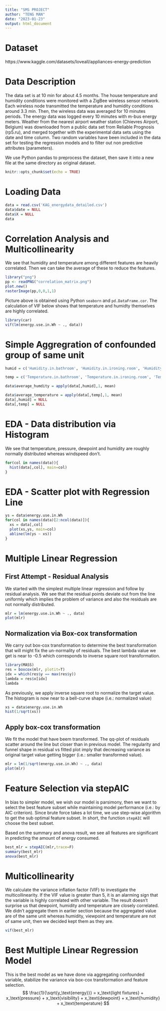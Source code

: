 ```yaml
---
title: "SMS PROJECT"
author: "TENG MAN"
date: "2023-01-23"
output: html_document
---
```


# Dataset

https://www.kaggle.com/datasets/loveall/appliances-energy-prediction

# Data Description

The data set is at 10 min for about 4.5 months. The house temperature and humidity conditions were monitored with a ZigBee wireless sensor network. Each wireless node transmitted the temperature and humidity conditions around 3.3 min. Then, the wireless data was averaged for 10 minutes periods. The energy data was logged every 10 minutes with m-bus energy meters. Weather from the nearest airport weather station (Chievres Airport, Belgium) was downloaded from a public data set from Reliable Prognosis (rp5.ru), and merged together with the experimental data sets using the date and time column. Two random variables have been included in the data set for testing the regression models and to filter out non predictive attributes (parameters).

We use Python pandas to preprocess the dataset, then save it into a new file at the same directory as original dataset.


```r
knitr::opts_chunk$set(echo = TRUE)
```

# Loading Data

```r
data = read.csv('KAG_energydata_detailed.csv')
data$date = NULL
data$X = NULL
data
```

# Correlation Analysis and Multicollinearity

We see that humidity and temperature among different features are heavily correlated. Then we can take the average of these to reduce the features.

```r
library("png")
pp <- readPNG("correlation_matrix.png")
plot.new() 
rasterImage(pp,0,0,1,1)
```
Picture above is obtained using Python `seaborn` and `pd.DataFrame.cor`. The calculation of VIF below shows that temperature and humidty themselves are highly correlated.

```r
library(car)
vif(lm(energy.use.in.Wh ~ ., data))
```

# Simple Aggregration of confounded group of same unit
```r
humid = c('Humidity.in.bathroom', 'Humidity.in.ironing.room', 'Humidity.in.kitchen.area', 'Humidity.in.laundry.room.area', 'Humidity.in.living.room.area', 'Humidity.in.office.room', 'Humidity.in.parents.room', 'Humidity.in.teenager.room.2', 'Humidity.outside', 'Humidity.outside.the.building..north.side.')

temp = c('Temperature.in.bathroom', 'Temperature.in.ironing.room', 'Temperature.in.kitchen.area', 'Temperature.in.laundry.room.area', 'Temperature.in.living.room.area', 'Temperature.in.office.room', 'Temperature.in.parents.room', 'Temperature.in.teenager.room.2', 'Temperature.outside.the.building..north.side.', 'T_out')

data$average_humdity = apply(data[,humid],1, mean)

data$average_temperature = apply(data[,temp],1, mean)
data[,humid] = NULL
data[,temp] = NULL
```

# EDA - Data distribution via Histogram

We see that temperature, pressure, dewpoint and humidity are roughly normally distributed whereas windspeed don't.

```r
for(col in names(data)){
  hist(data[,col], main=col)
}
```

# EDA - Scatter plot with Regression Line

```r
ys = data$energy.use.in.Wh
for(col in names(data)[2:ncol(data)]){
  xs = data[,col]
  plot(xs,ys, main=col)
  abline(lm(ys ~ xs))
}
```

# Multiple Linear Regression

## First Attempt - Residual Analysis

We started with the simplest multiple linear regression and follow by residual analysis. We see that the residual points deviate out from the line uniformly which implies the problem of variance and also the residuals are not normally distributed.
```r
mlr = lm(energy.use.in.Wh ~ ., data)
plot(mlr)
```


## Normalization via Box-cox transformation

We carry out box-cox transformation to determine the best transformation that will might fix the un-normality of residuals.  The best lambda value we get is near to -0.5 which corresponds to inverse square root transformation.
```r
library(MASS)
res = boxcox(mlr, plotit=T)
idx = which(res$y == max(res$y))
lambda = res$x[idx]
lambda
```

As previously, we apply inverse square root to normalize the target value. The histogram is now near to a bell-curve shape (i.e.: normalized value)
```r
xs = data$energy.use.in.Wh
hist(1/sqrt(xs))
```

## Apply box-cox transformation

We fit the model that have beem transformed. The qq-plot of residuals scatter around the line but closer than in previous model. The regularity and  funnel shape in residual vs fitted plot imply that decreasing variance as original target value getting bigger (i.e.: smaller transformed value).

```r
mlr = lm(1/sqrt(energy.use.in.Wh) ~ ., data)
plot(mlr)
```

# Feature Selection via stepAIC

In bias to simpler model, we wish our model is parsimony, then we want to select the best feature subset while maintaining model performance (i.e.: by AIC criterion). Since brute force takes a lot time, we use step-wise algorithm to get the sub optimal feature subset. In short, the function `stepAIC` will choose the best subset. 

Based on the summary and anova result, we see all features are significant in predicting the amount of energy consumed.

```r
best_mlr = stepAIC(mlr,trace=F)
summary(best_mlr)
anova(best_mlr)
```

# Multicollinearity

We calculate the variance inflation factor (VIF) to investigate the multicollinearity. If the VIF value is greater than 5, it is an alarming sign that the variable is highly correlated with other variable. The result doesn't surprise us that dewpoint, humidity and temperature are closely correlated. We didn't aggregate them in earlier section because the aggregated value are of the same unit whereas humidity, viewpoint and temperature are not of same unit, then we decided kept them as they are.

```r
vif(best_mlr)
```

# Best Multiple Linear Regression Model
This is the best model as we have done via aggregating confounded variable, stabilize the variance via box-cox transformation and feature selection.
$$
    \frac{1}{\sqrt{y_\text{energy}}} = x_\text{light fixtures} + x_\text{pressure} +  x_\text{visibility} + x_\text{dewpoint} + x_\text{humidity} +  x_\text{temperature}
$$
